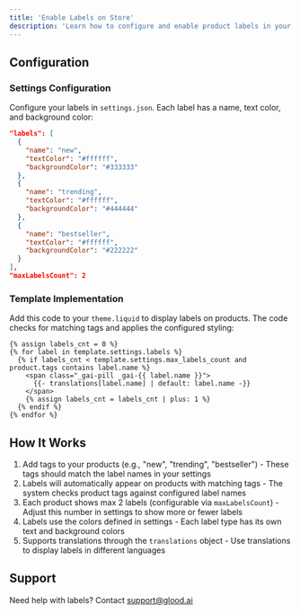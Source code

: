 ```yaml
---
title: 'Enable Labels on Store'
description: 'Learn how to configure and enable product labels in your store'
---
```


## Configuration

### Settings Configuration
Configure your labels in `settings.json`. Each label has a name, text color, and background color:

```json
"labels": [
  {
    "name": "new",
    "textColor": "#ffffff",
    "backgroundColor": "#333333"
  },
  {
    "name": "trending",
    "textColor": "#ffffff",
    "backgroundColor": "#444444"
  },
  {
    "name": "bestseller",
    "textColor": "#ffffff",
    "backgroundColor": "#222222"
  }
],
"maxLabelsCount": 2
```

### Template Implementation
Add this code to your `theme.liquid` to display labels on products. The code checks for matching tags and applies the configured styling:

```liquid
{% assign labels_cnt = 0 %}
{% for label in template.settings.labels %}
  {% if labels_cnt < template.settings.max_labels_count and product.tags contains label.name %}
    <span class="_gai-pill _gai-{{ label.name }}">
      {{- translations[label.name] | default: label.name -}}
    </span>
    {% assign labels_cnt = labels_cnt | plus: 1 %}
  {% endif %}
{% endfor %}
```

## How It Works

1. Add tags to your products (e.g., "new", "trending", "bestseller") - These tags should match the label names in your settings
2. Labels will automatically appear on products with matching tags - The system checks product tags against configured label names
3. Each product shows max 2 labels (configurable via `maxLabelsCount`) - Adjust this number in settings to show more or fewer labels
4. Labels use the colors defined in settings - Each label type has its own text and background colors
5. Supports translations through the `translations` object - Use translations to display labels in different languages

## Support

Need help with labels? Contact support@glood.ai 